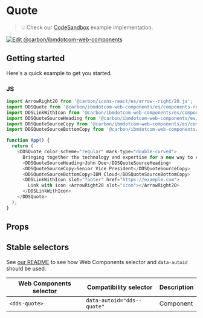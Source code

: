
# Quote

> 💡 Check our
> [CodeSandbox](https://githubbox.com/carbon-design-system/carbon-for-ibm-dotcom/tree/v1/packages/web-components/examples/codesandbox/components-react/quote)
> example implementation.

[![Edit @carbon/ibmdotcom-web-components](https://codesandbox.io/static/img/play-codesandbox.svg)](https://githubbox.com/carbon-design-system/carbon-for-ibm-dotcom/tree/v1/packages/web-components/examples/codesandbox/components-react/quote)

## Getting started

Here's a quick example to get you started.

### JS

```javascript
import ArrowRight20 from '@carbon/icons-react/es/arrow--right/20.js';
import DDSQuote from '@carbon/ibmdotcom-web-components/es/components-react/quote/quote';
import DDSLinkWithIcon from '@carbon/ibmdotcom-web-components/es/components-react/link-with-icon/link-with-icon';
import DDSQuoteSourceHeading from '@carbon/ibmdotcom-web-components/es/components-react/quote/quote-source-heading';
import DDSQuoteSourceCopy from '@carbon/ibmdotcom-web-components/es/components-react/quote/quote-source-copy';
import DDSQuoteSourceBottomCopy from '@carbon/ibmdotcom-web-components/es/components-react/quote/quote-source-bottom-copy';

function App() {
  return (
    <DDSQuote color-scheme="regular" mark-type="double-curved">
      Bringing together the technology and expertise for a new way to create
      <DDSQuoteSourceHeading>John Doe</DDSQuoteSourceHeading>
      <DDSQuoteSourceCopy>Senior Vice President</DDSQuoteSourceCopy>
      <DDSQuoteSourceBottomCopy>IBM Cloud</DDSQuoteSourceBottomCopy>
      <DDSLinkWithIcon slot="footer" href="https://example.com">
        Link with icon <ArrowRight20 slot="icon"></ArrowRight20>
      </DDSLinkWithIcon>
    </DDSQuote>
  );
}
```

## Props

<Props of={PropTypesRef} />

## Stable selectors

See [our README](https://github.com/carbon-design-system/carbon-for-ibm-dotcom/tree/main/packages/web-components#stable-selectors-for-analytics-and-integratione2e-testing-in-web-components) to see how Web Components selector and `data-autoid` should be used.

| Web Components selector | Compatibility selector     | Description |
| ----------------------- | -------------------------- | ----------- |
| `<dds-quote>`           | `data-autoid="dds--quote"` | Component   |
